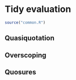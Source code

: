 # Tidy evaluation {#tidy-eval}

```r
source("common.R")
```

## Quasiquotation

## Overscoping

## Quosures
